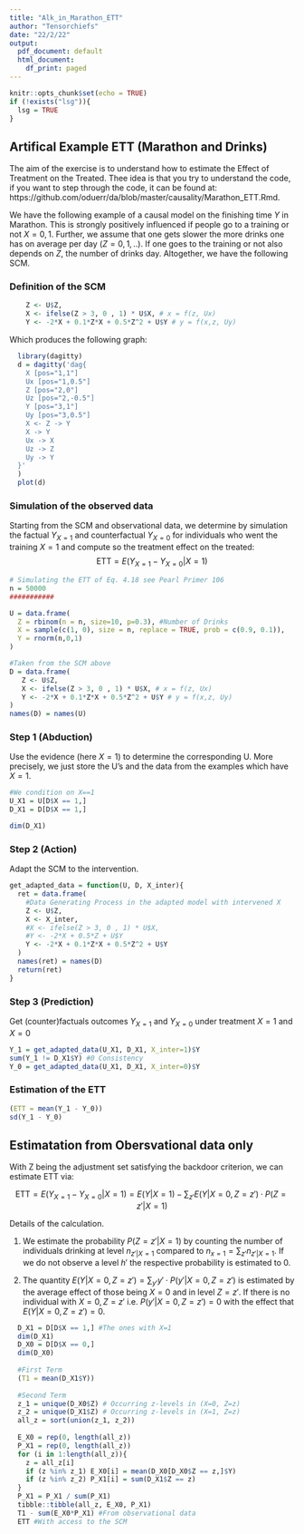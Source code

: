 ```yaml
---
title: "Alk_in_Marathon_ETT"
author: "Tensorchiefs"
date: "22/2/22"
output:
  pdf_document: default
  html_document:
    df_print: paged
---
```


```r
knitr::opts_chunk$set(echo = TRUE)
if (!exists("lsg")){
  lsg = TRUE
}
```

## Artifical Example ETT (Marathon and Drinks)
The aim of the exercise is to understand how to estimate the Effect of Treatment on the Treated. Thee idea is that you try to understand the code, if you want to step through the code, it can be found at: https://github.com/oduerr/da/blob/master/causality/Marathon_ETT.Rmd.  

We have the following example of a causal model on the finishing time $Y$ in Marathon. This is strongly positively influenced if people go to a training or not $X=0,1$. Further, we assume that one gets slower the more drinks one has on average per day ($Z=0,1,..$). If one goes to the training or not also depends on $Z$, the number of drinks day. Altogether, we have the following SCM. 

### Definition of the SCM
```r
    Z <- U$Z, 
    X <- ifelse(Z > 3, 0 , 1) * U$X, # x = f(z, Ux)
    Y <- -2*X + 0.1*Z*X + 0.5*Z^2 + U$Y # y = f(x,z, Uy)
```

Which produces the following graph:
```r
  library(dagitty)
  d = dagitty('dag{
    X [pos="1,1"]
    Ux [pos="1,0.5"]
    Z [pos="2,0"]
    Uz [pos="2,-0.5"]
    Y [pos="3,1"]
    Uy [pos="3,0.5"]
    X <- Z -> Y 
    X -> Y
    Ux -> X
    Uz -> Z
    Uy -> Y
  }'
  )
  plot(d)
```


### Simulation of the observed data
Starting from the SCM and observational data, we determine by simulation the factual $Y_{X=1}$ and counterfactual $Y_{X=0}$ for individuals who went the training $X=1$ and compute so the treatment effect on the treated:
$$
  \text{ETT} = E(Y_{X=1}-Y_{X=0}|X=1)
$$


```r
# Simulating the ETT of Eq. 4.18 see Pearl Primer 106
n = 50000
###########

U = data.frame(
  Z = rbinom(n = n, size=10, p=0.3), #Number of Drinks  
  X = sample(c(1, 0), size = n, replace = TRUE, prob = c(0.9, 0.1)), 
  Y = rnorm(n,0,1)
)

#Taken from the SCM above
D = data.frame(
   Z <- U$Z, 
   X <- ifelse(Z > 3, 0 , 1) * U$X, # x = f(z, Ux)
   Y <- -2*X + 0.1*Z*X + 0.5*Z^2 + U$Y # y = f(x,z, Uy)
)
names(D) = names(U)
```

### Step 1 (Abduction) 
Use the evidence (here $X=1$) to determine the corresponding U. More precisely, we just store the U's and the data from the examples which have $X=1$. 
```r
#We condition on X==1
U_X1 = U[D$X == 1,]
D_X1 = D[D$X == 1,]

dim(D_X1)
```
### Step 2 (Action)
Adapt the SCM to the intervention. 

```r
get_adapted_data = function(U, D, X_inter){
  ret = data.frame(
    #Data Generating Process in the adapted model with intervened X
    Z <- U$Z, 
    X <- X_inter,
    #X <- ifelse(Z > 3, 0 , 1) * U$X,
    #Y <- -2*X + 0.5*Z + U$Y
    Y <- -2*X + 0.1*Z*X + 0.5*Z^2 + U$Y
  )
  names(ret) = names(D)
  return(ret)
}
```

### Step 3 (Prediction)
Get (counter)factuals outcomes $Y_{X=1}$ and $Y_{X=0}$ under treatment $X=1$ and $X=0$
```r
Y_1 = get_adapted_data(U_X1, D_X1, X_inter=1)$Y
sum(Y_1 != D_X1$Y) #0 Consistency 
Y_0 = get_adapted_data(U_X1, D_X1, X_inter=0)$Y
```

### Estimation of the ETT
```r
(ETT = mean(Y_1 - Y_0))
sd(Y_1 - Y_0)
```

## Estimatation from Obersvational data only
With Z being the adjustment set satisfying the backdoor criterion, we can estimate ETT via:

$$
\text{ETT} = E(Y_{X=1}-Y_{X=0}|X=1) = E(Y | X=1) - \sum_{z'} E(Y | X=0, Z=z') \cdot P(Z=z'|X=1)
$$

Details of the calculation. 

1. We estimate the probability $P(Z=z'|X=1)$ by counting the number of individuals drinking at level $n_{z'|X=1}$ compared to $n_{x=1} = \sum_{z'} n_{z'|X=1}$. If we do not observe a level $h'$ the respective probability is estimated to 0. 

2. The quantity $E(Y | X=0, Z=z') = \sum_{y'} y' \cdot P(y'|X=0, Z=z')$ is estimated by the average effect of those being $X=0$ and in level $Z=z'$. If there is no individual with $X=0, Z=z'$ i.e. $P(y'|X=0, Z=z')=0$ with the effect that $E(Y | X=0, Z=z')=0$. 

```r
  D_X1 = D[D$X == 1,] #The ones with X=1
  dim(D_X1)
  D_X0 = D[D$X == 0,]
  dim(D_X0)
  
  #First Term
  (T1 = mean(D_X1$Y))
  
  #Second Term
  z_1 = unique(D_X0$Z) # Occurring z-levels in (X=0, Z=z)
  z_2 = unique(D_X1$Z) # Occurring z-levels in (X=1, Z=z)
  all_z = sort(union(z_1, z_2)) 
  
  E_X0 = rep(0, length(all_z))
  P_X1 = rep(0, length(all_z))
  for (i in 1:length(all_z)){
    z = all_z[i]
    if (z %in% z_1) E_X0[i] = mean(D_X0[D_X0$Z == z,]$Y) 
    if (z %in% z_2) P_X1[i] = sum(D_X1$Z == z) 
  }
  P_X1 = P_X1 / sum(P_X1)
  tibble::tibble(all_z, E_X0, P_X1)
  T1 - sum(E_X0*P_X1) #From observational data
  ETT #With access to the SCM
```







